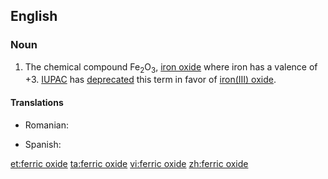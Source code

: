 ==English==
{{wikipedia}}

===Noun===
{{en-noun|head=[[ferric]] [[oxide]]|-}}

# {{context|chemistry|lang=en}} The chemical compound Fe<sub>2</sub>O<sub>3</sub>, [[iron oxide]] where iron has a valence of +3. [[IUPAC]] has [[deprecated]] this term in favor of [[iron(III) oxide]].

====Translations====
{{trans-top|chemical compound}}
* Romanian: {{t|ro|oxid feric|m}}
{{trans-mid}}
* Spanish: {{t+|es|óxido férrico|m}}
{{trans-bottom}}

[[et:ferric oxide]]
[[ta:ferric oxide]]
[[vi:ferric oxide]]
[[zh:ferric oxide]]